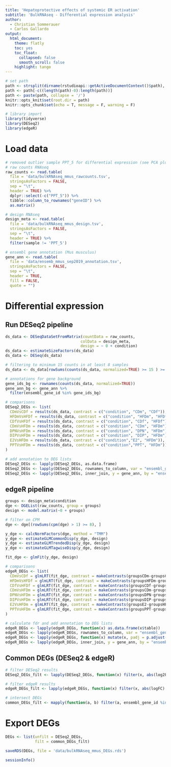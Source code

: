 ```yaml
---
title: 'Hepatoprotective effects of systemic ER activation'
subtitle: 'BulkRNAseq - Differential expression analysis'
author:
  - Christian Sommerauer
  - Carlos Gallardo
output:
  html_document:
    theme: flatly
    toc: yes
    toc_float:
      collapsed: false
      smooth_scroll: false
    highlight: tango
---
```


```r
# set path
path <- strsplit(dirname(rstudioapi::getActiveDocumentContext()$path), '/')[[1]]
path <- path[-c((length(path)-0):length(path))]
path <- paste(path, collapse = '/')
knitr::opts_knit$set(root.dir = path)
knitr::opts_chunk$set(echo = T, message = F, warning = F)

```

```r
# library import
library(tidyverse)
library(DESeq2)
library(edgeR)

```


# Load data

```r
# removed outlier sample PPT_5 for differential expression (see PCA plot, fig. 1C)
# raw counts RNAseq
raw_counts <- read.table(
  file = 'data/bulkRNAseq_mmus_rawcounts.tsv',
  stringsAsFactors = FALSE,
  sep = "\t",
  header = TRUE) %>%
  dplyr::select(-c("PPT_5")) %>%
  tibble::column_to_rownames("geneID") %>%
  as.matrix() 

# design RNAseq
design_meta <- read.table(
  file = 'data/bulkRNAseq_mmus_design.tsv',
  stringsAsFactors = FALSE,
  sep = "\t",
  header = TRUE) %>% 
  filter(sample != 'PPT_5')

# ensembl gene annotation (Mus musculus)
gene_ann <- read.table(
  file = 'data/ensemb_mmus_sep2019_annotation.tsv',
  stringsAsFactors = FALSE,
  sep = "\t",
  header = TRUE,
  fill = FALSE,
  quote = "")

```


# Differential expression

## Run DESeq2 pipeline

```r
ds_data <- DESeqDataSetFromMatrix(countData = raw_counts,
                                 colData = design_meta,
                                 design = ~ 0 + condition)
ds_data <- estimateSizeFactors(ds_data)
ds_data <- DESeq(ds_data)

# filtering to minimum 15 counts in at least 8 samples
ds_data <- ds_data[rowSums(counts(ds_data, normalized=TRUE) >= 15 ) >= 8, ]

# annotations for gene background
gene_ids_bg <- rownames(counts(ds_data, normalized=TRUE))
gene_ann_bg <- gene_ann %>% 
  filter(ensembl_gene_id %in% gene_ids_bg)

# comparisons
DESeq2_DEGs <- list(
  CDmVsCDf = results(ds_data, contrast = c("condition", "CDm", "CDf")),
  HFDmVsHFDf = results(ds_data, contrast = c("condition", "HFDm", "HFDf")),
  CDfVsHFDf = results(ds_data, contrast = c("condition", "CDf", "HFDf")),
  CDmVsHFDm = results(ds_data, contrast = c("condition", "CDm", "HFDm")),
  DPNVsHFDm = results(ds_data, contrast = c("condition", "DPN", "HFDm")),
  DIPVsHFDm = results(ds_data, contrast = c("condition", "DIP", "HFDm")),
  E2VsHFDm = results(ds_data, contrast = c("condition","E2", "HFDm")),
  PPTVsHFDm = results(ds_data, contrast = c("condition","PPT", "HFDm"))
)

# add annotation to DEG lists
DESeq2_DEGs <- lapply(DESeq2_DEGs, as.data.frame)
DESeq2_DEGs <- lapply(DESeq2_DEGs, rownames_to_column, var = "ensembl_gene_id")
DESeq2_DEGs <- lapply(DESeq2_DEGs, inner_join, y = gene_ann, by = "ensembl_gene_id")

```


## edgeR pipeline

```r
groups <- design_meta$condition
dge <- DGEList(raw_counts, group = groups)
design <- model.matrix(~0 + groups)

# filter on CPM
dge <- dge[(rowSums(cpm(dge) > 1) >= 8), ]

y_dge <- calcNormFactors(dge, method = "TMM")
y_dge <- estimateGLMCommonDisp(y_dge, design)
y_dge <- estimateGLMTrendedDisp(y_dge, design)
y_dge <- estimateGLMTagwiseDisp(y_dge, design)

fit_dge <- glmFit(y_dge, design)

# comparisons
edgeR_DEGs <- list(
  CDmVsCDf = glmLRT(fit_dge, contrast = makeContrasts(groupsCDm-groupsCDf, levels = design)),
  HFDmVsHFDf = glmLRT(fit_dge, contrast = makeContrasts(groupsHFDm-groupsHFDf, levels = design)),
  CDfVsHFDf = glmLRT(fit_dge, contrast = makeContrasts(groupsCDf-groupsHFDf, levels = design)),
  CDmVsHFDm = glmLRT(fit_dge, contrast = makeContrasts(groupsCDm-groupsHFDm, levels = design)),
  DPNVsHFDm = glmLRT(fit_dge, contrast = makeContrasts(groupsDPN-groupsHFDm, levels = design)),
  DIPVsHFDm = glmLRT(fit_dge, contrast = makeContrasts(groupsDIP-groupsHFDm, levels = design)),
  E2VsHFDm = glmLRT(fit_dge, contrast = makeContrasts(groupsE2-groupsHFDm, levels = design)),
  PPTVsHFDm = glmLRT(fit_dge, contrast = makeContrasts(groupsPPT-groupsHFDm, levels = design))
)

# calculate fdr and add annotation to DEG lists
edgeR_DEGs <- lapply(edgeR_DEGs, function(x) as.data.frame(x$table))
edgeR_DEGs <- lapply(edgeR_DEGs, rownames_to_column, var = "ensembl_gene_id")
edgeR_DEGs <- lapply(edgeR_DEGs, function(x) mutate(x, padj = p.adjust(PValue, method = "fdr")))
edgeR_DEGs <- lapply(edgeR_DEGs, inner_join, y = gene_ann, by = "ensembl_gene_id")

```


## Common DEGs (DESeq2 & edgeR)

```r
# filter DESeq2 results
DESeq2_DEGs_filt <- lapply(DESeq2_DEGs, function(x) filter(x, abs(log2FoldChange) > log2(1.75) & padj < 0.05))

# filter edgeR results
edgeR_DEGs_filt <- lapply(edgeR_DEGs, function(x) filter(x, abs(logFC) > log2(1.75) & padj < 0.05))

# intersect DEGs
common_DEGs_filt <- mapply(function(a, b) filter(a, ensembl_gene_id %in% b$ensembl_gene_id), DESeq2_DEGs_filt, edgeR_DEGs_filt, SIMPLIFY=FALSE)

```


# Export DEGs

```r
DEGs <- list(unfilt = DESeq2_DEGs,
             filt = common_DEGs_filt)

saveRDS(DEGs, file = 'data/bulkRNAseq_mmus_DEGs.rds')

```


```r
sessionInfo()

```
